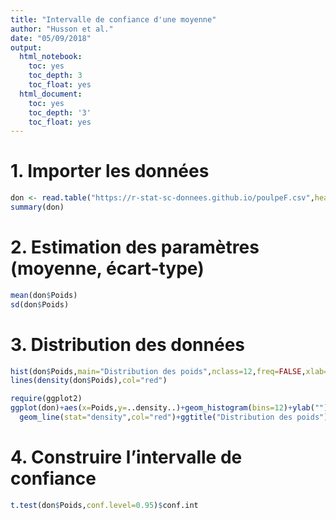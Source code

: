 ---
title: "Intervalle de confiance d'une moyenne"
author: "Husson et al."
date: "05/09/2018"
output:
  html_notebook:
    toc: yes
    toc_depth: 3
    toc_float: yes
  html_document:
    toc: yes
    toc_depth: '3'
    toc_float: yes
---

# 1. Importer les données

```{r}
don <- read.table("https://r-stat-sc-donnees.github.io/poulpeF.csv",header=TRUE)
summary(don)
```
# 2. Estimation des paramètres (moyenne, écart-type)

```{r}
mean(don$Poids)
sd(don$Poids)
```
# 3. Distribution des données

```{r}
hist(don$Poids,main="Distribution des poids",nclass=12,freq=FALSE,xlab="Poids",ylab="")
lines(density(don$Poids),col="red")
```

```{r}
require(ggplot2)
ggplot(don)+aes(x=Poids,y=..density..)+geom_histogram(bins=12)+ylab("")+
  geom_line(stat="density",col="red")+ggtitle("Distribution des poids")

```

# 4. Construire l’intervalle de confiance
```{r}
t.test(don$Poids,conf.level=0.95)$conf.int
```

